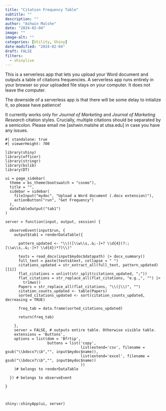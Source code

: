 ```yaml
---
title: "Citation Frequency Table"
subtitle: ""
description: ""
author: "Ashwin Malshe"
date: "2024-02-04"
image: ""
image-alt: ""
categories: [Utility, Shiny]
date-modified: "2024-02-04"
draft: FALSE
filters:
  - shinylive
---
```


This is a serverless app that lets you upload your Word document and outputs a table of citations frequencies. A serverless app runs entirely in your browser so your uploaded file stays on your computer. It does not leave the computer.

The downside of a serverless app is that there will be some delay to intialize it, so please have patience!

It currently works only for *Journal of Marketing* and *Journal of Marketing Research* citation styles. Crucially, multiple citations should be separated by a semicolon. Please email me [ashwin.malshe at utsa.edu] in case you have any issues. 

```shinylive-r
#| standalone: true
#| viewerHeight: 700

library(shiny)
library(officer)
library(stringr)
library(bslib)
library(DT)

ui = page_sidebar(
  theme = bs_theme(bootswatch = "cosmo"),
  title = "",
  sidebar = sidebar(
    fileInput("mydoc", "Upload a Word document (.docx extension)"),
    actionButton("run", "Get Frequency")
  ),
  dataTableOutput("tab1")
)

server = function(input, output, session) {
  
  observeEvent(input$run, {
    output$tab1 = renderDataTable({
      
      pattern_updated <- "\\(([\\w\\s,.&;-]+? \\d{4}(?:;[\\w\\s,.&;-]+? \\d{4})*?)\\)"
      
      texts = read_docx(input$mydoc$datapath) |> docx_summary()
      full_text = paste(texts$text, collapse = " ")
      citations_updated = str_extract_all(full_text, pattern_updated)[[1]]
      flat_citations = unlist(str_split(citations_updated, ";"))
      flat_citations = str_replace_all(flat_citations, "e.g.,", "") |> 
        trimws()
      Papers = str_replace_all(flat_citations, "\\(|\\)", "")
      citation_counts_updated <- table(Papers)
      sorted_citations_updated <- sort(citation_counts_updated, decreasing = TRUE) 
      
      freq_tab = data.frame(sorted_citations_updated)
      
      return(freq_tab)
      
    },
    server = FALSE, # outputs entire table. Otherwise visible table.
    extensions = 'Buttons', 
    options = list(dom = 'Bfrtip',
                   buttons = list('copy',
                                  list(extend='csv', filename = gsub("\\bdocx?\\b","", input$mydoc$name)),
                                  list(extend='excel', filename = gsub("\\bdocx?\\b","", input$mydoc$name))
                                  ))
    )# belongs to renderDataTable
    
  }) # belongs to observeEvent
  
}



shiny::shinyApp(ui, server)
```



